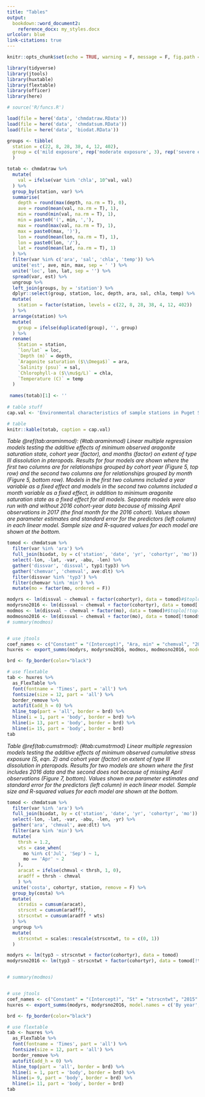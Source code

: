 ```yaml
---
title: "Tables"
output: 
  bookdown::word_document2:
    reference_docx: my_styles.docx
urlcolor: blue
link-citations: true
---
```


```r
knitr::opts_chunk$set(echo = TRUE, warning = F, message = F, fig.path = 'figs/')

library(tidyverse)
library(jtools)
library(huxtable)
library(flextable)
library(officer)
library(here)

# source('R/funcs.R')

load(file = here('data', 'chmdatraw.RData'))
load(file = here('data', 'chmdatsum.RData'))
load(file = here('data', 'biodat.RData'))

groups <- tibble(
  station = c(22, 8, 28, 38, 4, 12, 402),
  group = c('mild exposure', rep('moderate exposure', 3), rep('severe exposure', 3))
  )
```

```r
totab <- chmdatraw %>% 
  mutate(
    val = ifelse(var %in% 'chla', 10^val, val)
  ) %>% 
  group_by(station, var) %>% 
  summarise(
    depth = round(max(depth, na.rm = T), 0),
    ave = round(mean(val, na.rm = T), 1),
    min = round(min(val, na.rm = T), 1),
    min = paste0('(', min, ','),
    max = round(max(val, na.rm = T), 1),
    max = paste0(max, ')'), 
    lon = round(mean(lon, na.rm = T), 1), 
    lon = paste0(lon, '/'),
    lat = round(mean(lat, na.rm = T), 1)
  ) %>% 
  filter(var %in% c('ara', 'sal', 'chla', 'temp')) %>% 
  unite('est', ave, min, max, sep = ' ') %>% 
  unite('loc', lon, lat, sep = '') %>% 
  spread(var, est) %>% 
  ungroup %>% 
  left_join(groups, by = 'station') %>% 
  dplyr::select(group, station, loc, depth, ara, sal, chla, temp) %>% 
  mutate(
    station = factor(station, levels = c(22, 8, 28, 38, 4, 12, 402))
  ) %>% 
  arrange(station) %>% 
  mutate(
    group = ifelse(duplicated(group), '', group)
  ) %>% 
  rename(
    Station = station, 
    `lon/lat` = loc, 
    `Depth (m)` = depth, 
    `Aragonite saturation ($\\Omega$)` = ara,
    `Salinity (psu)` = sal, 
    `Chlorophyll-a ($\\mu$g/L)` = chla, 
    `Temperature (C)` = temp
  )
  
 names(totab)[1] <- ''
 
# table stuff
cap.val <- 'Environmental characteristics of sample stations in Puget Sound.  Stations are grouped by exposure categories defined by multivariate clustering (Figure 2). Depth is the maximum sampled depth for seasonal CTD casts.  Average (min/max) aragonite saturation state, salinity, chlorophyll-a, and temperature values are also shown based on approximately nine visits to each site from 2014 to 2016.'

# table
knitr::kable(totab, caption = cap.val)
```

*Table \@ref(tab:araminmod): \(\#tab:araminmod) Linear multiple regression models testing the additive effects of minimum observed aragonite saturation state, cohort year (factor), and months (factor) on extent of type III dissolution in pteropods.  Results for four models are shown where the first two columns are for relationships grouped by cohort year (Figure 5, top row) and the second two columns are for relationships grouped by month (Figure 5, bottom row).  Models in the first two columns included a year variable as a fixed effect and models in the second two columns included a month variable as a fixed effect, in addition to minimum aragonite saturation state as a fixed effect for all models. Separate models were also run with and without 2016 cohort-year data because of missing April observations in 2017 (the final month for the 2016 cohort).  Values shown are parameter estimates and standard error for the predictors (left column) in each linear model. Sample size and R-squared values for each model are shown at the bottom.*
```r

tomod <- chmdatsum %>% 
  filter(var %in% 'ara') %>% 
  full_join(biodat, by = c('station', 'date', 'yr', 'cohortyr', 'mo')) %>% 
  select(-lon, -lat, -var, -abu, -len) %>% 
  gather('dissvar', 'dissval', typ1:typ3) %>% 
  gather('chemvar', 'chemval', ave:dlt) %>% 
  filter(dissvar %in% 'typ3') %>% 
  filter(chemvar %in% 'min') %>% 
  mutate(mo = factor(mo, ordered = F))

modyrs <- lm(dissval ~ chemval + factor(cohortyr), data = tomod)#$toplo[!toplo$cohortyr %in% '2016', ])
modyrsno2016 <- lm(dissval ~ chemval + factor(cohortyr), data = tomod[!tomod$cohortyr %in% '2016', ])
modmos <- lm(dissval ~ chemval + factor(mo), data = tomod)#$toplo[!toplo$cohortyr %in% '2016', ])
modmosno2016 <- lm(dissval ~ chemval + factor(mo), data = tomod[!tomod$cohortyr %in% '2016', ])
# summary(modmos)


# use jtools
coef_names <- c("Constant" = "(Intercept)", "Ara, min" = "chemval", "2015" = "factor(cohortyr)2015", "2016" = "factor(cohortyr)2016", "Sep" = "factor(mo)Sep", "Apr" = "factor(mo)Apr")
huxres <- export_summs(modyrs, modyrsno2016, modmos, modmosno2016, model.names = c('By year', 'By year (no 2016)', 'By month', 'By month (no 2016)'), coefs = coef_names)

brd <- fp_border(color="black")

# use flextable
tab <- huxres %>%
  as_FlexTable %>%
  font(fontname = 'Times', part = 'all') %>%
  fontsize(size = 12, part = 'all') %>%
  border_remove %>%
  autofit(add_h = 0) %>%
  hline_top(part = 'all', border = brd) %>%
  hline(i = 1, part = 'body', border = brd) %>%
  hline(i= 13, part = 'body', border = brd) %>%
  hline(i= 15, part = 'body', border = brd)
tab
```

*Table \@ref(tab:cumstrmod): \(\#tab:cumstrmod) Linear multiple regression models testing the additive effects of minimum observed cumulative stress exposure (S, eqn. 2) and cohort year (factor) on extent of type III dissolution in pteropods.  Results for two models are shown where the first includes 2016 data and the second does not because of missing April observations (Figure 7, bottom). Values shown are parameter estimates and standard error for the predictors (left column) in each linear model. Sample size and R-squared values for each model are shown at the bottom.*
```r
tomod <- chmdatsum %>% 
  filter(var %in% 'ara') %>% 
  full_join(biodat, by = c('station', 'date', 'yr', 'cohortyr', 'mo')) %>% 
  select(-lon, -lat, -var, -abu, -len, -yr) %>% 
  gather('ara', 'chmval', ave:dlt) %>% 
  filter(ara %in% 'min') %>% 
  mutate(
    thrsh = 1.2,
    wts = case_when(
      mo %in% c('Jul', 'Sep') ~ 1, 
      mo == 'Apr' ~ 2
    ),
    aracat = ifelse(chmval < thrsh, 1, 0),
    aradff = thrsh - chmval
    ) %>% 
  unite('costa', cohortyr, station, remove = F) %>% 
  group_by(costa) %>% 
  mutate(
    strsdis = cumsum(aracat),
    strscnt = cumsum(aradff),
    strscntwt = cumsum(aradff * wts)
  ) %>% 
  ungroup %>% 
  mutate(
    strscntwt = scales::rescale(strscntwt, to = c(0, 1))
  )

modyrs <- lm(typ3 ~ strscntwt + factor(cohortyr), data = tomod)
modyrsno2016 <- lm(typ3 ~ strscntwt + factor(cohortyr), data = tomod[!tomod$cohortyr %in% '2016', ])


# summary(modmos)


# use jtools
coef_names <- c("Constant" = "(Intercept)", "St" = "strscntwt", "2015" = "factor(cohortyr)2015", "2016" = "factor(cohortyr)2016")
huxres <- export_summs(modyrs, modyrsno2016, model.names = c('By year', 'By year (no 2016)'), coefs = coef_names)

brd <- fp_border(color="black")

# use flextable
tab <- huxres %>%
  as_FlexTable %>%
  font(fontname = 'Times', part = 'all') %>%
  fontsize(size = 12, part = 'all') %>%
  border_remove %>%
  autofit(add_h = 0) %>%
  hline_top(part = 'all', border = brd) %>%
  hline(i = 1, part = 'body', border = brd) %>%
  hline(i= 9, part = 'body', border = brd) %>%
  hline(i= 11, part = 'body', border = brd)
tab
```


